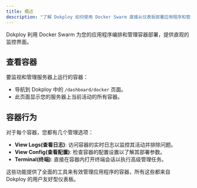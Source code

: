 ```yaml
---
title: 概述
description: "了解 Dokploy 如何使用 Docker Swarm 直接从仪表板部署应用程序和管理容器。"
---
```


Dokploy 利用 Docker Swarm 为您的应用程序编排和管理容器部署，提供直观的监控界面。

## 查看容器

要监视和管理服务器上运行的容器：

- 导航到 Dokploy 中的 `/dashboard/docker` 页面。
- 此页面显示您的服务器上当前活动的所有容器。

## 容器行为

对于每个容器，您都有几个管理选项：

- **View Logs(查看日志)**: 访问容器的实时日志以监控其活动并排除问题。
- **View Config(查看配置)**: 检查容器的配置设置以了解其部署参数。
- **Terminal(终端)**: 直接在容器内打开终端会话以执行高级管理任务。

这些功能提供了全面的工具来有效管理应用程序的容器，所有这些都来自 Dokploy 的用户友好型仪表板。
